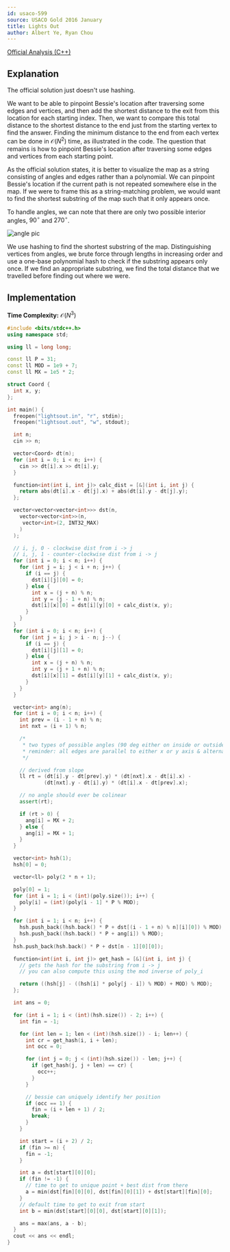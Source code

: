 ```yaml
---
id: usaco-599
source: USACO Gold 2016 January
title: Lights Out
author: Albert Ye, Ryan Chou
---
```


[Official Analysis (C++)](http://www.usaco.org/current/data/sol_lightsout_gold_jan16.html)

## Explanation
The official solution just doesn't use hashing.

We want to be able to pinpoint Bessie's location after traversing some edges and
vertices, and then add the shortest distance to the exit from this location for
each starting index. Then, we want to compare this total distance to the
shortest distance to the end just from the starting vertex to find the answer.
Finding the minimum distance to the end from each vertex can be done in
$\mathcal{O}(N^2)$ time, as illustrated in the code. The question that remains
is how to pinpoint Bessie's location after traversing some edges and vertices
from each starting point.

As the official solution states, it is better to visualize the map as a string
consisting of angles and edges rather than a polynomial. We can pinpoint
Bessie's location if the current path is not repeated somewhere else in the map.
If we were to frame this as a string-matching problem, we would want to find the
shortest substring of the map such that it only appears once.

To handle angles, we can note that there are only two possible interior angles, $90^\circ$ and $270^\circ$.

![angle pic](usaco-599/di_ang.png)

We use hashing to find the shortest substring of the map. Distinguishing
vertices from angles, we brute force through lengths in increasing order and use
a one-base polynomial hash to check if the substring appears only once. If we
find an appropriate substring, we find the total distance that we travelled
before finding out where we were.

## Implementation
**Time Complexity:** $\mathcal{O}(N^3)$

<LanguageSection>
<CPPSection>

```cpp
#include <bits/stdc++.h>
using namespace std;

using ll = long long;

const ll P = 31;
const ll MOD = 1e9 + 7;
const ll MX = 1e5 * 2;

struct Coord {
  int x, y;
};

int main() {
  freopen("lightsout.in", "r", stdin);
  freopen("lightsout.out", "w", stdout);

  int n;
  cin >> n;

  vector<Coord> dt(n);
  for (int i = 0; i < n; i++) {
	cin >> dt[i].x >> dt[i].y;
  }

  function<int(int i, int j)> calc_dist = [&](int i, int j) {
	return abs(dt[i].x - dt[j].x) + abs(dt[i].y - dt[j].y);
  };

  vector<vector<vector<int>>> dst(n,
	vector<vector<int>>(n,
	 vector<int>(2, INT32_MAX)
	)
  );

  // i, j, 0 - clockwise dist from i -> j
  // i, j, 1 - counter-clockwise dist from i -> j
  for (int i = 0; i < n; i++) {
	for (int j = i; j < i + n; j++) {
	  if (i == j) {
		dst[i][j][0] = 0;
	  } else {
		int x = (j + n) % n;
		int y = (j - 1 + n) % n;
		dst[i][x][0] = dst[i][y][0] + calc_dist(x, y);
	  }
	}
  }
  for (int i = 0; i < n; i++) {
	for (int j = i; j > i - n; j--) {
	  if (i == j) {
		dst[i][j][1] = 0;
	  } else {
		int x = (j + n) % n;
		int y = (j + 1 + n) % n;
		dst[i][x][1] = dst[i][y][1] + calc_dist(x, y);
	  }
	}
  }

  vector<int> ang(n);
  for (int i = 0; i < n; i++) {
	int prev = (i - 1 + n) % n;
	int nxt = (i + 1) % n;

	/*
	 * two types of possible angles (90 deg either on inside or outside)
	 * reminder: all edges are parallel to either x or y axis & alternate
	 */

	// derived from slope
	ll rt = (dt[i].y - dt[prev].y) * (dt[nxt].x - dt[i].x) -
			(dt[nxt].y - dt[i].y) * (dt[i].x - dt[prev].x);

	// no angle should ever be colinear
	assert(rt);

	if (rt > 0) {
	  ang[i] = MX + 2;
	} else {
	  ang[i] = MX + 1;
	}
  }

  vector<int> hsh(1);
  hsh[0] = 0;

  vector<ll> poly(2 * n + 1);

  poly[0] = 1;
  for (int i = 1; i < (int)(poly.size()); i++) {
	poly[i] = (int)(poly[i - 1] * P % MOD);
  }

  for (int i = 1; i < n; i++) {
	hsh.push_back((hsh.back() * P + dst[(i - 1 + n) % n][i][0]) % MOD);
	hsh.push_back((hsh.back() * P + ang[i]) % MOD);
  }
  hsh.push_back(hsh.back() * P + dst[n - 1][0][0]);

  function<int(int i, int j)> get_hash = [&](int i, int j) {
	// gets the hash for the substring from i -> j
	// you can also compute this using the mod inverse of poly_i

	return ((hsh[j] - ((hsh[i] * poly[j - i]) % MOD) + MOD) % MOD);
  };

  int ans = 0;

  for (int i = 1; i < (int)(hsh.size()) - 2; i++) {
	int fin = -1;

	for (int len = 1; len < (int)(hsh.size()) - i; len++) {
	  int cr = get_hash(i, i + len);
	  int occ = 0;

	  for (int j = 0; j < (int)(hsh.size()) - len; j++) {
		if (get_hash(j, j + len) == cr) {
		  occ++;
		}
	  }

	  // bessie can uniquely identify her position
	  if (occ == 1) {
		fin = (i + len + 1) / 2;
		break;
	  }
	}

	int start = (i + 2) / 2;
	if (fin >= n) {
	  fin = -1;
	}

	int a = dst[start][0][0];
	if (fin != -1) {
	  // time to get to unique point + best dist from there
	  a = min(dst[fin][0][0], dst[fin][0][1]) + dst[start][fin][0];
	}
	// default time to get to exit from start
	int b = min(dst[start][0][0], dst[start][0][1]);

	ans = max(ans, a - b);
  }
  cout << ans << endl;
}
```
</CPPSection>
</LanguageSection>
